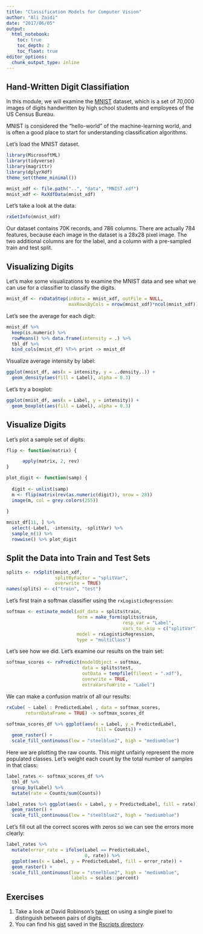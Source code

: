 ```yaml
---
title: "Classification Models for Computer Vision"
author: "Ali Zaidi"
date: "2017/06/05"
output: 
  html_notebook:
    toc: true
    toc_depth: 2
    toc_float: true
editor_options: 
  chunk_output_type: inline
---
```


## Hand-Written Digit Classifiation

In this module, we will examine the [MNIST](http://yann.lecun.com/exdb/mnist/) dataset, which is a set of 70,000 images of digits handwritten by high school students and employees of the US Census Bureau.

MNIST is considered the "hello-world" of the machine-learning world, and is often a good place to start for understanding classification algorithms.

Let's load the MNIST dataset.

```r

library(MicrosoftML)
library(tidyverse)
library(magrittr)
library(dplyrXdf)
theme_set(theme_minimal())

mnist_xdf <- file.path("..", "data", "MNIST.xdf")
mnist_xdf <- RxXdfData(mnist_xdf)

```

Let's take a look at the data:

```r

rxGetInfo(mnist_xdf)

```

Our dataset contains 70K records, and 786 columns. There are actually 784 features, because each image in the dataset is a 28x28 pixel image. The two additional columns are for the label, and a column with a pre-sampled train and test split.

## Visualizing Digits

Let's make some visualizations to examine the MNIST data and see what we can use for a classifier to classify the digits.

```r

mnist_df <- rxDataStep(inData = mnist_xdf, outFile = NULL,
                       maxRowsByCols = nrow(mnist_xdf)*ncol(mnist_xdf)) %>% tbl_df

```

Let's see the average for each digit:

```r

mnist_df %>% 
  keep(is.numeric) %>% 
  rowMeans() %>% data.frame(intensity = .) %>% 
  tbl_df %>% 
  bind_cols(mnist_df) %T>% print -> mnist_df

```

Visualize average intensity by label:

```r

ggplot(mnist_df, aes(x = intensity, y = ..density..)) +
  geom_density(aes(fill = Label), alpha = 0.3)

```

Let's try a boxplot:

```r

ggplot(mnist_df, aes(x = Label, y = intensity)) +
  geom_boxplot(aes(fill = Label), alpha = 0.3)
```

## Visualize Digits

Let's plot a sample set of digits:


```r

flip <- function(matrix) {

      apply(matrix, 2, rev)
}

plot_digit <- function(samp) {
  
  digit <- unlist(samp)
  m <- flip(matrix(rev(as.numeric(digit)), nrow = 28))
  image(m, col = grey.colors(255))
  
}

mnist_df[11, ] %>% 
  select(-Label, -intensity, -splitVar) %>% 
  sample_n(1) %>% 
  rowwise() %>% plot_digit

```

## Split the Data into Train and Test Sets

```r

splits <- rxSplit(mnist_xdf,
                  splitByFactor = "splitVar", 
                  overwrite = TRUE)
names(splits) <- c("train", "test")

```

Let's first train a softmax classifier using the `rxLogisticRegression`:

```r

softmax <- estimate_model(xdf_data = splits$train,
                          form = make_form(splits$train, 
                                           resp_var = "Label", 
                                           vars_to_skip = c("splitVar")),
                          model = rxLogisticRegression,
                          type = "multiClass")

```

Let's see how we did. Let's examine our results on the train set:

```r

softmax_scores <- rxPredict(modelObject = softmax, 
                            data = splits$test, 
                            outData = tempfile(fileext = ".xdf"),
                            overwrite = TRUE,
                            extraVarsToWrite = "Label")

```
We can make a confusion matrix of all our results:

```r

rxCube( ~ Label : PredictedLabel , data = softmax_scores,
       returnDataFrame = TRUE) -> softmax_scores_df

softmax_scores_df %>% ggplot(aes(x = Label, y = PredictedLabel,
                                 fill = Counts)) +
  geom_raster() +
  scale_fill_continuous(low = "steelblue2", high = "mediumblue")

```

Here we are plotting the raw counts. This might unfairly represent the more populated classes. Let's weight each count by the total number of samples in that class:

```r

label_rates <- softmax_scores_df %>% 
  tbl_df %>% 
  group_by(Label) %>% 
  mutate(rate = Counts/sum(Counts))

label_rates %>% ggplot(aes(x = Label, y = PredictedLabel, fill = rate)) +
  geom_raster() +
  scale_fill_continuous(low = "steelblue2", high = "mediumblue")


```

Let's fill out all the correct scores with zeros so we can see the errors more clearly:


```r

label_rates %>%
  mutate(error_rate = ifelse(Label == PredictedLabel,
                             0, rate)) %>% 
  ggplot(aes(x = Label, y = PredictedLabel, fill = error_rate)) +
  geom_raster() +
  scale_fill_continuous(low = "steelblue2", high = "mediumblue",
                        labels = scales::percent)


```

## Exercises

1. Take a look at David Robinson's [tweet](https://twitter.com/drob/status/869991240099549185) on using a single pixel to distinguish between pairs of digits.
2. You can find his [gist](https://gist.github.com/dgrtwo/aaef94ecc6a60cd50322c0054cc04478) saved in the [Rscripts directory](../Rscripts/8-drob-just-a-pixel.R).
